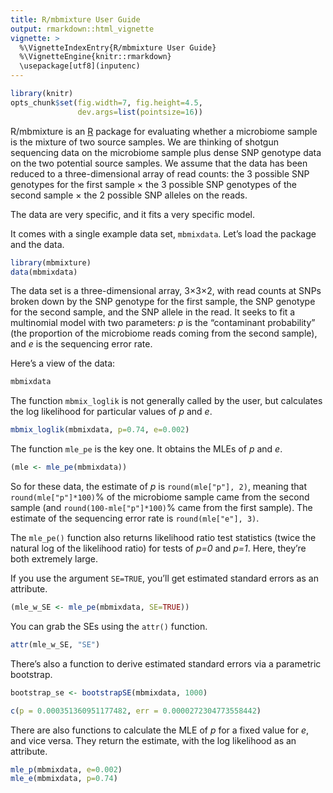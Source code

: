 ```yaml
---
title: R/mbmixture User Guide
output: rmarkdown::html_vignette
vignette: >
  %\VignetteIndexEntry{R/mbmixture User Guide}
  %\VignetteEngine{knitr::rmarkdown}
  \usepackage[utf8](inputenc)
---
```


```r
library(knitr)
opts_chunk$set(fig.width=7, fig.height=4.5,
               dev.args=list(pointsize=16))
```


R/mbmixture is an [R](https://www.r-project.org) package for
evaluating whether a microbiome sample is the mixture of two source
samples. We are thinking of shotgun sequencing data on the microbiome
sample plus dense SNP genotype data on the two potential source
samples. We assume that the data has been reduced to a
three-dimensional array of read counts: the 3 possible SNP genotypes
for the first sample &times; the 3 possible SNP genotypes of the
second sample &times; the 2 possible SNP alleles on the reads.

The data are very specific, and it fits a very specific model.

It comes with a single example data set, `mbmixdata`. Let's load the
package and the data.

```r
library(mbmixture)
data(mbmixdata)
```

The data set is a three-dimensional array, 3&times;3&times;2, with
read counts at SNPs broken down by the SNP genotype for the first
sample, the SNP genotype for the second sample, and the SNP allele in
the read. It seeks to fit a multinomial model with two parameters:
_p_ is the "contaminant probability" (the proportion of the microbiome
reads coming from the second sample), and _e_ is the sequencing error
rate.

Here's a view of the data:

```r
mbmixdata
```

The function `mbmix_loglik` is not generally called by the user, but
calculates the log likelihood for particular values of _p_ and _e_.

```r
mbmix_loglik(mbmixdata, p=0.74, e=0.002)
```

The function `mle_pe` is the key one. It obtains the MLEs of _p_ and
_e_.

```r
(mle <- mle_pe(mbmixdata))
```

So for these data, the estimate of _p_ is `round(mle["p"], 2)`,
meaning that `round(mle["p"]*100)`% of the microbiome sample came from
the second sample (and `round(100-mle["p"]*100)`% came from the first
sample). The estimate of the sequencing error rate is `round(mle["e"],
3)`.

The `mle_pe()` function also returns likelihood ratio test statistics
(twice the natural log of the likelihood ratio) for tests of _p=0_ and
_p=1_. Here, they're both extremely large.

If you use the argument `SE=TRUE`, you'll get estimated standard
errors as an attribute.

```r
(mle_w_SE <- mle_pe(mbmixdata, SE=TRUE))
```

You can grab the SEs using the `attr()` function.

```r
attr(mle_w_SE, "SE")
```

There's also a function to derive estimated standard errors via a
parametric bootstrap.

```r
bootstrap_se <- bootstrapSE(mbmixdata, 1000)
```

```r
c(p = 0.000351360951177482, err = 0.0000272304773558442)
```

There are also functions to calculate the MLE of _p_ for a fixed value
for _e_, and vice versa. They return the estimate, with the log
likelihood as an attribute.

```r
mle_p(mbmixdata, e=0.002)
mle_e(mbmixdata, p=0.74)
```
